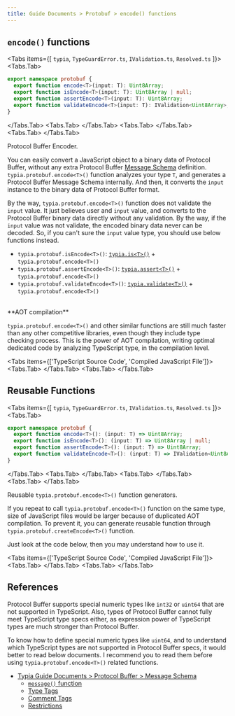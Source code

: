 ```yaml
---
title: Guide Documents > Protobuf > encode() functions
---
```



## `encode()` functions

<Tabs items={[
  <code>typia</code>, 
  <code>TypeGuardError.ts</code>, 
  <code>IValidation.ts</code>,
  <code>Resolved.ts</code>
]}>
  <Tabs.Tab>
```typescript showLineNumbers
export namespace protobuf {
  export function encode<T>(input: T): Uint8Array;
  export function isEncode<T>(input: T): Uint8Array | null;
  export function assertEncode<T>(input: T): Uint8Array;
  export function validateEncode<T>(input: T): IValidation<Uint8Array>;
}
```
  </Tabs.Tab>
  <Tabs.Tab>
    <LocalSource 
      path="src/TypeGuardError.ts"
      filename="typia/TypeGuardError.ts"
      showLineNumbers />
  </Tabs.Tab>
  <Tabs.Tab>
    <RemoteSource 
      url="https://raw.githubusercontent.com/samchon/openapi/refs/heads/master/src/structures/IValidation.ts"
      filename="@samchon/openapi"
      showLineNumbers />
  </Tabs.Tab>
  <Tabs.Tab>
    <LocalSource 
      path="src/Resolved.ts"
      filename="typia/Resolved.ts"
      showLineNumbers />
  </Tabs.Tab>
</Tabs>

Protocol Buffer Encoder.

You can easily convert a JavaScript object to a binary data of Protocol Buffer, without any extra Protocol Buffer [Message Schema](./message) definition. `typia.protobuf.encode<T>()` function analyzes your type `T`, and generates a Protocol Buffer Message Schema internally. And then, it converts the `input` instance to the binary data of Protocol Buffer format.

By the way, `typia.protobuf.encode<T>()` function does not validate the `input` value. It just believes user and `input` value, and converts to the Protocol Buffer binary data directly without any validation. By the way, if the `input` value was not validate, the encoded binary data never can be decoded. So, if you can't sure the `input` value type, you should use below functions instead.

  - `typia.protobuf.isEncode<T>()`: [`typia.is<T>()`](../validators/is) + `typia.protobuf.encode<T>()`
  - `typia.protobuf.assertEncode<T>()`: [`typia.assert<T>()`](../validators/assert) + `typia.protobuf.encode<T>()`
  - `typia.protobuf.validateEncode<T>()`: [`typia.validate<T>()`](../validators/validate) + `typia.protobuf.encode<T>()`

<br/>
<Alert severity="success">
    <AlertTitle> 
        **AOT compilation** 
    </AlertTitle>

`typia.protobuf.encode<T>()` and other similar functions are still much faster than any other competitive libraries, even though they include type checking process. This is the power of AOT compilation, writing optimal dedicated code by analyzing TypeScript type, in the compilation level.

</Alert>

<Tabs items={['TypeScript Source Code', 'Compiled JavaScript File']}>
  <Tabs.Tab>
    <LocalSource 
      path="examples/src/protobuf/encode.ts"
      filename="examples/src/protobuf/encode.ts"
      showLineNumbers />
  </Tabs.Tab>
  <Tabs.Tab>
    <LocalSource 
      path="examples/bin/protobuf/encode.js"
      filename="examples/bin/protobuf/encode.js"
      showLineNumbers />
  </Tabs.Tab>
</Tabs>

## Reusable Functions

<Tabs items={[
  <code>typia</code>, 
  <code>TypeGuardError.ts</code>, 
  <code>IValidation.ts</code>,
  <code>Resolved.ts</code>
]}>
  <Tabs.Tab>
```typescript showLineNumbers
export namespace protobuf {
  export function encode<T>(): (input: T) => Uint8Array;
  export function isEncode<T>(): (input: T) => Uint8Array | null;
  export function assertEncode<T>(): (input: T) => Uint8Array;
  export function validateEncode<T>(): (input: T) => IValidation<Uint8Array>;
}
```
  </Tabs.Tab>
  <Tabs.Tab>
    <LocalSource 
      path="src/TypeGuardError.ts"
      filename="typia/TypeGuardError.ts"
      showLineNumbers />
  </Tabs.Tab>
  <Tabs.Tab>
    <RemoteSource 
      url="https://raw.githubusercontent.com/samchon/openapi/refs/heads/master/src/structures/IValidation.ts"
      filename="@samchon/openapi"
      showLineNumbers />
  </Tabs.Tab>
  <Tabs.Tab>
    <LocalSource 
      path="src/Resolved.ts"
      filename="typia/Resolved.ts"
      showLineNumbers />
  </Tabs.Tab>
</Tabs>

Reusable `typia.protobuf.encode<T>()` function generators.

If you repeat to call `typia.protobuf.encode<T>()` function on the same type, size of JavaScript files would be larger because of duplicated AOT compilation. To prevent it, you can generate reusable function through `typia.protobuf.createEncode<T>()` function.

Just look at the code below, then you may understand how to use it.

<Tabs items={['TypeScript Source Code', 'Compiled JavaScript File']}>
  <Tabs.Tab>
    <LocalSource 
      path="examples/src/protobuf/createEncode.ts"
      filename="examples/src/protobuf/createEncode.ts"
      showLineNumbers />
  </Tabs.Tab>
  <Tabs.Tab>
    <LocalSource 
      path="examples/bin/protobuf/createEncode.js"
      filename="examples/bin/protobuf/createEncode.js"
      showLineNumbers />
  </Tabs.Tab>
</Tabs>

## References

Protocol Buffer supports special numeric types like `int32` or `uint64` that are not supported in TypeScript. Also, types of Protocol Buffer cannot fully meet TypeScript type specs either, as expression power of TypeScript types are much stronger than Protocol Buffer.

To know how to define special numeric types like `uint64`, and to understand which TypeScript types are not supported in Protocol Buffer specs, it would better to read below documents. I recommend you to read them before using `typia.protobuf.encode<T>()` related functions.

  - [Typia Guide Documents > Protocol Buffer > Message Schema](./message)
    - [`message()` function](./message#message-function)
    - [Type Tags](./message#type-tags)
    - [Comment Tags](./message#comment-tags)
    - [Restrictions](./message#restrictions)